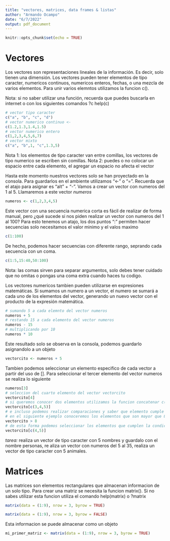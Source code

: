 ```yaml
---
title: "vectores, matrices, data frames & listas"
author: "Armando Ocampo"
date: "6/7/2022"
output: pdf_document
---
```


```r
knitr::opts_chunk$set(echo = TRUE)
```

# Vectores

Los vectores son representaciones lineales de la información. Es decir, solo tienen una dimensión. Los vectores pueden tener elementos de tipo caracter, numericos continuos, numericos enteros, fechas, o una mezcla de varios elementos. Para unir varios elemntos utilizamos la funcion c().

Nota: si no saber utilizar una función, recuerda que puedes buscarla en internet o con los siguientes comandos ?c help(c)

```r
# vector tipo caracter
c("a", "b", "c", "d")
# vector numerico continuo <- 
c(1.2,1.3,1.4,1.5)
# vector numerico entero
c(1,2,3,4,5,6,7)
# vector mixto
c("a", "b",1, "c",1.3,5)
```

Nota 1: los elementos de tipo caracter van entre comillas, los vectores de tipo numerico se escriben sin comillas.
Nota 2: puedes o no colocar un espacio entre cada elemento, el agregar un espacio no afecta el vector


Hasta este momento nuestros vectores solo se han proyectado en la consola. Para guardarlos en el ambiente utilizamos "<-" o "=". Recuerda que el atajo para asignar es "alt" + "-". Vamos a crear un vector con numeros del 1 al 5. Llamaremos a este vector *numeros*
```r
numeros <- c(1,2,3,4,5)
```

Este vector con una secuencia numerica corta es fácil de realizar de forma manual, pero ¿qué sucede si nos piden realizar un vector con numeros del 1 al 100? Para esto tenemos un atajo, los dos puntos ":" permiten hacer secuencias solo necesitamos el valor minimo y el valos maximo
```r
c(1:100)

```
De hecho, podemos hacer secuencias con diferente rango, seprando cada secuencia con un coma.
```r
c(1:5,15:40,50:100)

```

Nota: las comas sirven para separar argumentos, solo debes tener cuidado que no omitas o pongas una coma extra cuando haces tu codigo.


Los vectores numericos tambien pueden utilizarse en expresiones matemáticas. Si sumamos un numero a un vector, el numero se sumará a cada uno de los elementos del vector, generando un nuevo vector con el producto de la expresión matemática.

```r
# sumando 5 a cada elemnto del vector numeros
numeros + 5 
# restando 15 a cada elemento del vector numeros
numeros - 15
# multiplicando por 10
numeros * 10
```

Este resultado solo se observa en la consola, podemos guardarlo asignandolo a un objeto

```r
vectorcito <- numeros + 5 
```

Tambien podemos seleccionar un elemento especifico de cada vector a partir del uso de []. Para seleccionar el tercer elemento del vector numeros se realiza lo siguiente
```r
numeros[3]
# seleccion del cuarto elemento del vector vectorcito
vectorcito[4]
# si queremos conocer dos elementos utilizamos la funcion concatenar c() dentro de los corchetes. Por ejemplo, seleccionaremos los elementos tres, cuatro y cinco  del vector vectorcito
vectorcito[c(3,4,5)]
# e incluso podemos realizar comparaciones y saber que elemento cumple cada condicon
# en el siguiente ejemplo conoceremos los elementos que son mayor que 8 en el vector vectorcito
vectorcito > 8
# de esta forma podemos seleccionar los elementos que cumplen la condicion
vectorcito[c(4,5)]
```



*tarea:* realiza un vector de tipo caracter con 5 nombres y guardalo con el nombre personas, re aliza un vector con numeros del 5 al 35, realiza un vector de tipo caracter con 5 animales.

# Matrices

Las matrices son elementos rectangulares que almacenan informacion de un solo tipo. Para crear una matriz se necesita la funcion matrix(). Si no sabes utilizar esta funcion utiliza el comando help(matrix) o ?matrix
```r
matrix(data = (1:9), nrow = 3, byrow = TRUE)

matrix(data = (1:9), nrow = 3, byrow = FALSE)
```


Esta informacion se puede almacenar como un objeto
```r
mi_primer_matriz <- matrix(data = (1:9), nrow = 3, byrow = TRUE)
```



